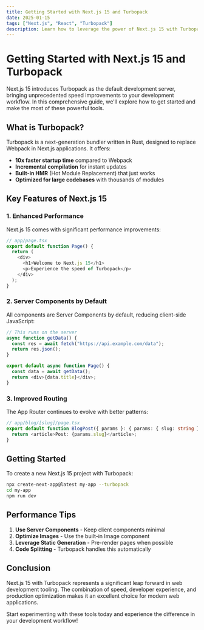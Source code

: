 ```yaml
---
title: Getting Started with Next.js 15 and Turbopack
date: 2025-01-15
tags: ["Next.js", "React", "Turbopack"]
description: Learn how to leverage the power of Next.js 15 with Turbopack for blazing fast development experience and optimized production builds.
---
```


# Getting Started with Next.js 15 and Turbopack

Next.js 15 introduces Turbopack as the default development server, bringing unprecedented speed improvements to your development workflow. In this comprehensive guide, we'll explore how to get started and make the most of these powerful tools.

## What is Turbopack?

Turbopack is a next-generation bundler written in Rust, designed to replace Webpack in Next.js applications. It offers:

- **10x faster startup time** compared to Webpack
- **Incremental compilation** for instant updates
- **Built-in HMR** (Hot Module Replacement) that just works
- **Optimized for large codebases** with thousands of modules

## Key Features of Next.js 15

### 1. Enhanced Performance

Next.js 15 comes with significant performance improvements:

```typescript
// app/page.tsx
export default function Page() {
  return (
    <div>
      <h1>Welcome to Next.js 15</h1>
      <p>Experience the speed of Turbopack</p>
    </div>
  );
}
```

### 2. Server Components by Default

All components are Server Components by default, reducing client-side JavaScript:

```typescript
// This runs on the server
async function getData() {
  const res = await fetch("https://api.example.com/data");
  return res.json();
}

export default async function Page() {
  const data = await getData();
  return <div>{data.title}</div>;
}
```

### 3. Improved Routing

The App Router continues to evolve with better patterns:

```typescript
// app/blog/[slug]/page.tsx
export default function BlogPost({ params }: { params: { slug: string } }) {
  return <article>Post: {params.slug}</article>;
}
```

## Getting Started

To create a new Next.js 15 project with Turbopack:

```bash
npx create-next-app@latest my-app --turbopack
cd my-app
npm run dev
```

## Performance Tips

1. **Use Server Components** - Keep client components minimal
2. **Optimize Images** - Use the built-in Image component
3. **Leverage Static Generation** - Pre-render pages when possible
4. **Code Splitting** - Turbopack handles this automatically

## Conclusion

Next.js 15 with Turbopack represents a significant leap forward in web development tooling. The combination of speed, developer experience, and production optimization makes it an excellent choice for modern web applications.

Start experimenting with these tools today and experience the difference in your development workflow!
